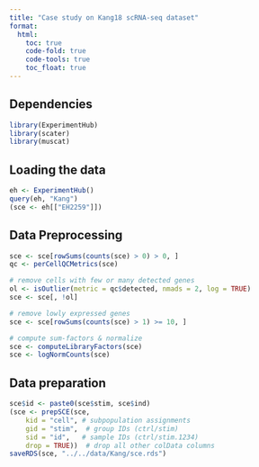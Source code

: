 ```yaml
---
title: "Case study on Kang18 scRNA-seq dataset"
format:
  html:
    toc: true
    code-fold: true
    code-tools: true
    toc_float: true
---
```


## Dependencies
```r
library(ExperimentHub)
library(scater)
library(muscat)
```

## Loading the data
```r
eh <- ExperimentHub()
query(eh, "Kang")
(sce <- eh[["EH2259"]])
```

## Data Preprocessing
```r
sce <- sce[rowSums(counts(sce) > 0) > 0, ]
qc <- perCellQCMetrics(sce)

# remove cells with few or many detected genes
ol <- isOutlier(metric = qc$detected, nmads = 2, log = TRUE)
sce <- sce[, !ol]

# remove lowly expressed genes
sce <- sce[rowSums(counts(sce) > 1) >= 10, ]

# compute sum-factors & normalize
sce <- computeLibraryFactors(sce)
sce <- logNormCounts(sce)
```

## Data preparation
```r
sce$id <- paste0(sce$stim, sce$ind)
(sce <- prepSCE(sce, 
    kid = "cell", # subpopulation assignments
    gid = "stim",  # group IDs (ctrl/stim)
    sid = "id",   # sample IDs (ctrl/stim.1234)
    drop = TRUE))  # drop all other colData columns
saveRDS(sce, "../../data/Kang/sce.rds")
```

